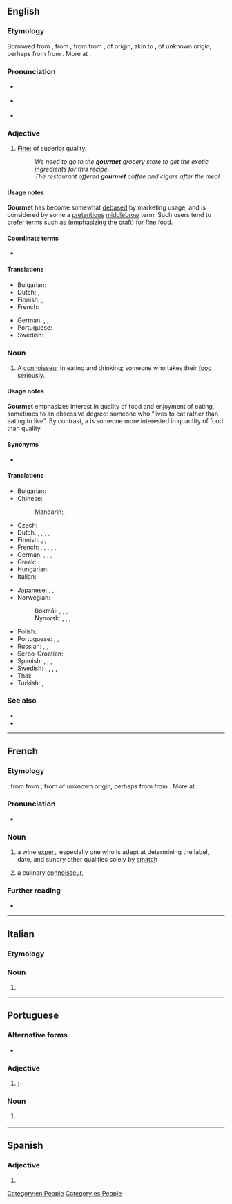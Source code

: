 {{also|Gourmet}}
==English==
{{wikipedia}}

===Etymology===
Borrowed from {{bor|en|fr|gourmet|notext=1}}, from {{etyl|frm|en}} {{m|frm|gourmet}}, from {{etyl|fro|en}} {{m|fro|groumet||wine broker, valet in charge of wines, servant}} from {{etyl|fro|en}} {{m|fro|grommes||manservant}}, of {{etyl|gem|en}} origin, akin to {{etyl|enm|en}} {{m|enm|grom|grom, grome|boy, valet, servant}}, of unknown origin, perhaps from {{etyl|ang|en}} {{m|ang|*grōma||male child, boy, youth}} from {{etyl|ang|en}} {{m|ang|grōwan||to grow}}. More at {{m|en|groom}}.

===Pronunciation===
* {{a|US}} {{IPA|/ɡʊɹˈmeɪ/|/ˈɡʊɹmeɪ/|lang=en}}
* {{a|UK}} {{IPA|/ˈɡʊəmeɪ/|/ˈɡɔːmeɪ/|lang=en}}
* {{rhymes|eɪ|lang=en}}

===Adjective===
{{en-adj|-}}

# {{lb|en|of food and drink}} [[fine|Fine]]; of superior quality. {{defdate|from 1820}}
#: ''We need to go to the '''gourmet''' grocery store to get the exotic ingredients for this recipe.''
#: ''The restaurant offered '''gourmet''' coffee and cigars after the meal.''

====Usage notes====
'''Gourmet''' has become somewhat [[debased]] by marketing usage, and is considered by some a [[pretentious]] [[middlebrow]] term. Such users tend to prefer terms such as {{m|en|artisanal}} (emphasizing the craft) for fine food.

====Coordinate terms====
* {{l|en|artisanal}}

====Translations====
{{trans-top}}
* Bulgarian: {{t|bg|деликатесен|sc=Cyrl}}
* Dutch: {{t|nl|voor fijnproevers}}, {{t+|nl|culinair}}
* Finnish: {{t+|fi|gourmet}}, {{t|fi|gurmee}}
* French: {{t+|fr|gastronomique}}
{{trans-mid}}
* German: {{t|de|Feinschmecker-}}, {{t|de|Genießer-}}, {{t|de|Feinkost-}}
* Portuguese: {{t+|pt|gourmet}}
* Swedish: {{t|sv|gourmet-}}, {{t|sv|gourmé-}}
{{trans-bottom}}

===Noun===
{{en-noun}}

# A [[connoisseur]] in eating and drinking; someone who takes their [[food]] seriously.

====Usage notes====
'''Gourmet''' emphasizes interest in quality of food and enjoyment of eating, sometimes to an obsessive degree: someone who “lives to eat rather than eating to live”. By contrast, a {{m|en|gourmand}} is someone more interested in quantity of food than quality.

====Synonyms====
* {{l|en|foodie}}

====Translations====
{{trans-top|gourmet; a person who appreciates good food}}
* Bulgarian: {{t+|bg|чревоугодник|m|sc=Cyrl}}
* Chinese:
*: Mandarin: {{t+|cmn|美食家|tr=měishíjiā|sc=Hani}}, {{t|cmn|美食者|tr=měishízhě|sc=Hani}}
* Czech: {{t|cs|labužník|m}}
* Dutch: {{t+|nl|gastronoom|m}}, {{t+|nl|gastronome|f}}, {{t+|nl|fijnproever|m}}, {{t|nl|fijnproefster|f}}, {{t|nl|kenner van de keuken|m}}
* Finnish: {{t+|fi|herkuttelija}}, {{t+|fi|herkkusuu}}, {{t|fi|gurmandi}}
* French: {{t+|fr|gourmet|m}}, {{t+|fr|gastronome}}, {{t+|fr|fine gueule}}, {{t+|fr|dégustateur|m}}, {{t+|fr|gourmand|m}}, {{t+|fr|gourmande|f}}
* German: {{t+|de|Feinschmecker|m}}, {{t|de|Feinschmeckerin|f}}, {{t+|de|Gourmet|m}}, {{t|de|Genießer|m}}
* Greek: {{t+|el|καλοφαγάς|m}}
* Hungarian: {{t+|hu|ínyenc}}
* Italian: {{t|it|buongustaio}}
{{trans-mid}}
* Japanese: {{t|ja|食通|tr=shokutsū}}, {{t|ja|美食家|tr=bishoku-ka}}, {{t|ja|グルメ|tr=gurume}}
* Norwegian:
*: Bokmål: {{t|nb|feinschmecker|m}}, {{t|nb|matskjønner|m}}, {{t|nb|gastronom|m}}, {{t|nb|gourmet|m}}
*: Nynorsk: {{t|nn|finsmakar|m}}, {{t|nn|matskjønar|m}}, {{t|nn|gastronom|m}}, {{t|nn|gourmet|m}}
* Polish: {{t+|pl|smakosz|m}}
* Portuguese: {{t+|pt|gourmet|m|f}}, {{t|pt|gastrónomo|m}} {{qualifier|Portugal}}, {{t|pt|gastrônomo|m}} {{qualifier|Brazil}}
* Russian: {{t+|ru|гурма́н|m}}, {{t+|ru|гастроно́м|m}}, {{t+|ru|ла́комка|m|f}}
* Serbo-Croatian: {{t+|sh|fàjnšmeker|m}}
* Spanish: {{t|es|gastrónomo}}, {{t+|es|sibarita}}, {{t+|es|gourmet}}, {{t+|es|goloso|m}}
* Swedish: {{t|sv|finsmakare|c}}, {{t|sv|matkännare|c}}, {{t+|sv|gastronom|c}}, {{t+|sv|gourmet|c}}, {{t+|sv|gourmé|c}}
* Thai: {{t+|th|นักกิน}}
* Turkish: {{t+|tr|gurme}}, {{t+|tr|tatbilir}}
{{trans-bottom}}

===See also===
* {{l|en|gourmand}}
* {{l|en|haute cuisine}}

[[Category:en:People]]

----

==French==

===Etymology===
{{etyl|frm|fr}} {{m|frm|gourmet}}, from {{etyl|fro|fr}} {{m|fro|groumet||wine broker, valet in charge of wines, servant}} from {{etyl|fro|fr}} {{m|fro|grommes||manservant}}, from {{etyl|enm|fr}} {{m|enm|grom|grom, grome|boy, valet, servant}} of unknown origin, perhaps from {{etyl|ang|fr}} {{m|ang|*grōma||male child, boy, youth}} from {{etyl|ang|fr}} {{m|ang|grōwan||to grow}}. More at {{m|en|groom}}.

===Pronunciation===
* {{fr-IPA}}

===Noun===
{{fr-noun|m}}

# {{lb|fr|of wines}} a wine [[expert]], especially one who is adept at determining the label, date, and sundry other qualities solely by [[smatch]]
# {{qualifier|more commonly}} a culinary [[connoisseur]], {{l|en|gourmet}}

===Further reading===
* {{R:TLFi}}

----

==Italian==

===Etymology===
{{etyl|fr|it}}

===Noun===
{{head|it|noun|g=m|g2=f|invariable}}

# {{l|en|gourmet}}

----

==Portuguese==

===Alternative forms===
* {{l|pt|gurmê}} {{qualifier|rare}}

===Adjective===
{{pt-adj|pl=gourmet}}

# {{lb|pt|of food}} {{l|en|gourmet}}; {{l|en|fine}}

===Noun===
{{pt-noun|mf|s}}

# {{l|en|gourmet}} {{gloss|a person who appreciates good food}}

----

==Spanish==

===Adjective===
{{es-adj}}

# {{l|en|gourmet}}

[[Category:es:People]]